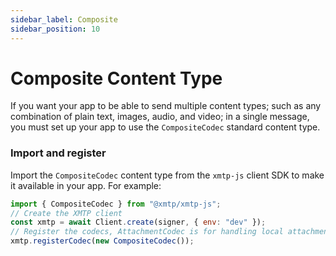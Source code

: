 ```yaml
---
sidebar_label: Composite
sidebar_position: 10
---
```



# Composite Content Type

If you want your app to be able to send multiple content types; such as any combination of plain text, images, audio, and video; in a single message, you must set up your app to use the `CompositeCodec` standard content type.

### Import and register

Import the `CompositeCodec` content type from the `xmtp-js` client SDK to make it available in your app. For example:

<Tabs groupId="sdk-langs">
<TabItem value="js" label="JavaScript"  attributes={{className: "js_tab"}}>

```jsx
import { CompositeCodec } from "@xmtp/xmtp-js";
// Create the XMTP client
const xmtp = await Client.create(signer, { env: "dev" });
// Register the codecs, AttachmentCodec is for handling local attachments under 1MB
xmtp.registerCodec(new CompositeCodec());
```

</TabItem></Tabs>
